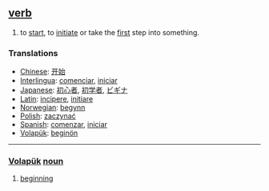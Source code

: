 == [[verb]] ==
#to [[start]], to [[initiate]] or take the [[first]] step into something.

=== Translations ===
*[[Chinese]]: [[开始]]
*[[Interlingua]]: [[comenciar]], [[iniciar]]
*[[Japanese]]: [[初心者]], [[初学者]], [[ビギナ]]
*[[Latin]]: [[incipere]], [[initiare]]
*[[Norwegian]]: [[begynn]]
*[[Polish]]: [[zaczynać]]
*[[Spanish]]: [[comenzar]], [[iniciar]]
*[[Volapük]]: [[beginön]]

----

=== [[Volapük]]  [[noun]] === 
# [[beginning]]